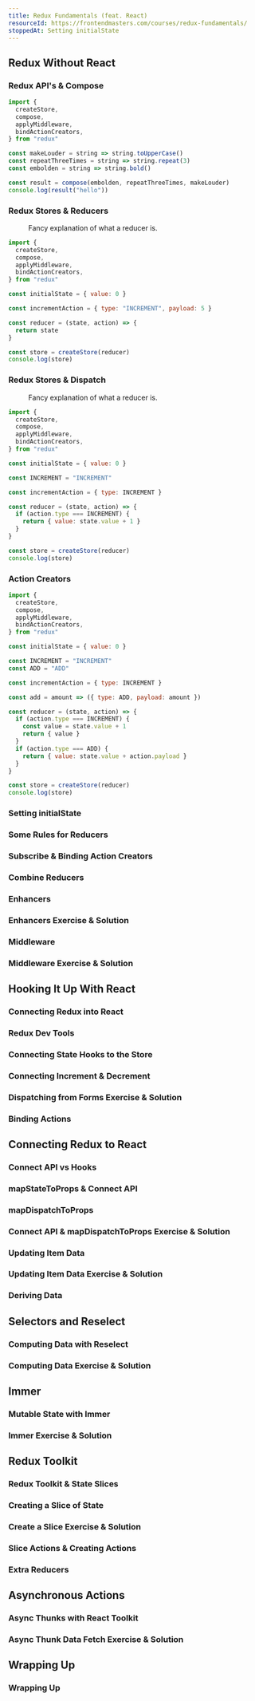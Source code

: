 ```yaml
---
title: Redux Fundamentals (feat. React)
resourceId: https://frontendmasters.com/courses/redux-fundamentals/
stoppedAt: Setting initialState
---
```


## Redux Without React

### Redux API's & Compose

```js nu fp=index.js
import {
  createStore,
  compose,
  applyMiddleware,
  bindActionCreators,
} from "redux"

const makeLouder = string => string.toUpperCase()
const repeatThreeTimes = string => string.repeat(3)
const embolden = string => string.bold()

const result = compose(embolden, repeatThreeTimes, makeLouder)
console.log(result("hello"))
```

### Redux Stores & Reducers

<Figure src="/media/reducer-image-explanation.png">
  Fancy explanation of what a reducer is.
</Figure>

```js nu fp=index.js
import {
  createStore,
  compose,
  applyMiddleware,
  bindActionCreators,
} from "redux"

const initialState = { value: 0 }

const incrementAction = { type: "INCREMENT", payload: 5 }

const reducer = (state, action) => {
  return state
}

const store = createStore(reducer)
console.log(store)
```

### Redux Stores & Dispatch

<Figure src="/media/reducer-image-explanation.png">
  Fancy explanation of what a reducer is.
</Figure>

```js nu fp=index.js hl=10,12,15..17
import {
  createStore,
  compose,
  applyMiddleware,
  bindActionCreators,
} from "redux"

const initialState = { value: 0 }

const INCREMENT = "INCREMENT"

const incrementAction = { type: INCREMENT }

const reducer = (state, action) => {
  if (action.type === INCREMENT) {
    return { value: state.value + 1 }
  }
}

const store = createStore(reducer)
console.log(store)
```

### Action Creators

```js nu fp=index.js hl=11,15,22..24
import {
  createStore,
  compose,
  applyMiddleware,
  bindActionCreators,
} from "redux"

const initialState = { value: 0 }

const INCREMENT = "INCREMENT"
const ADD = "ADD"

const incrementAction = { type: INCREMENT }

const add = amount => ({ type: ADD, payload: amount })

const reducer = (state, action) => {
  if (action.type === INCREMENT) {
    const value = state.value + 1
    return { value }
  }
  if (action.type === ADD) {
    return { value: state.value + action.payload }
  }
}

const store = createStore(reducer)
console.log(store)
```

### Setting initialState

### Some Rules for Reducers

### Subscribe & Binding Action Creators

### Combine Reducers

### Enhancers

### Enhancers Exercise & Solution

### Middleware

### Middleware Exercise & Solution

## Hooking It Up With React

### Connecting Redux into React

### Redux Dev Tools

### Connecting State Hooks to the Store

### Connecting Increment & Decrement

### Dispatching from Forms Exercise & Solution

### Binding Actions

## Connecting Redux to React

### Connect API vs Hooks

### mapStateToProps & Connect API

### mapDispatchToProps

### Connect API & mapDispatchToProps Exercise & Solution

### Updating Item Data

### Updating Item Data Exercise & Solution

### Deriving Data

## Selectors and Reselect

### Computing Data with Reselect

### Computing Data Exercise & Solution

## Immer

### Mutable State with Immer

### Immer Exercise & Solution

## Redux Toolkit

### Redux Toolkit & State Slices

### Creating a Slice of State

### Create a Slice Exercise & Solution

### Slice Actions & Creating Actions

### Extra Reducers

## Asynchronous Actions

### Async Thunks with React Toolkit

### Async Thunk Data Fetch Exercise & Solution

## Wrapping Up

### Wrapping Up
